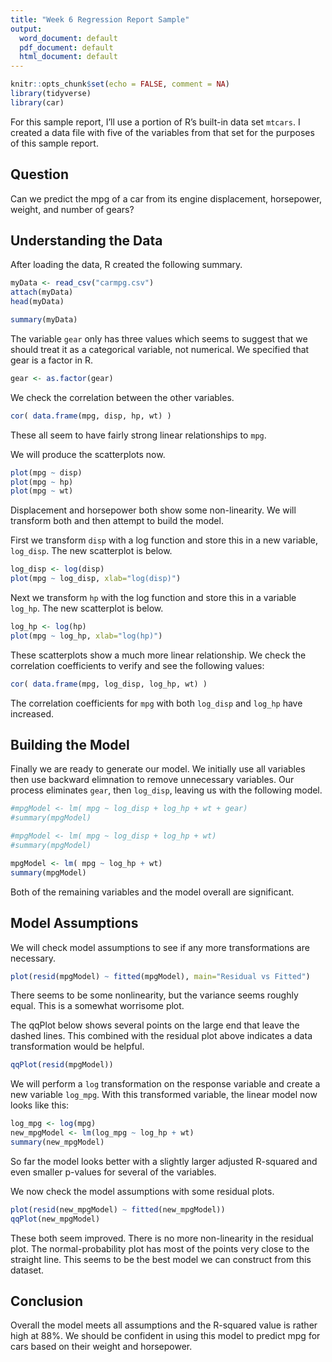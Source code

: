 ```yaml
---
title: "Week 6 Regression Report Sample"
output:
  word_document: default
  pdf_document: default
  html_document: default
---
```


```r
knitr::opts_chunk$set(echo = FALSE, comment = NA)
library(tidyverse)
library(car)
```

For this sample report, I'll use a portion of R's built-in data set `mtcars`. I created a data file with five of the variables from that set for the purposes of this sample report.

## Question
Can we predict the mpg of a car from its engine displacement, horsepower, weight, and number of gears?

## Understanding the Data

After loading the data, R created the following summary.
```r
myData <- read_csv("carmpg.csv")
attach(myData)
head(myData)
```


```r
summary(myData)
```

The variable `gear` only has three values which seems to suggest that we should treat it as a categorical variable, not numerical. We specified that gear is a factor in R.
```r
gear <- as.factor(gear)
```

We check the correlation between the other variables.
```r
cor( data.frame(mpg, disp, hp, wt) )
```

These all seem to have fairly strong linear relationships to `mpg`.

We will produce the scatterplots now.
```r
plot(mpg ~ disp)
plot(mpg ~ hp)
plot(mpg ~ wt)
```

Displacement and horsepower both show some non-linearity. We will transform both and then attempt to build the model.

First we transform `disp` with a log function and store this in a new variable, `log_disp`. The new scatterplot is below.

```r
log_disp <- log(disp)
plot(mpg ~ log_disp, xlab="log(disp)")
```


Next we transform `hp` with the log function and store this in a variable `log_hp`. The new scatterplot is below.

```r
log_hp <- log(hp)
plot(mpg ~ log_hp, xlab="log(hp)")
```

These scatterplots show a much more linear relationship. We check the correlation coefficients to verify and see the following values:
```r
cor( data.frame(mpg, log_disp, log_hp, wt) )
```

The correlation coefficients for `mpg` with both `log_disp` and `log_hp` have increased.

## Building the Model

Finally we are ready to generate our model. We initially use all variables then use backward elimnation to remove unnecessary variables. Our process eliminates `gear`, then `log_disp`, leaving us with the following model.


```r
#mpgModel <- lm( mpg ~ log_disp + log_hp + wt + gear)
#summary(mpgModel)
```

```r
#mpgModel <- lm( mpg ~ log_disp + log_hp + wt)
#summary(mpgModel)
```

```r
mpgModel <- lm( mpg ~ log_hp + wt)
summary(mpgModel)
```

Both of the remaining variables and the model overall are significant. 

## Model Assumptions

We will check model assumptions to see if any more transformations are necessary. 

```r
plot(resid(mpgModel) ~ fitted(mpgModel), main="Residual vs Fitted")
```

There seems to be some nonlinearity, but the variance seems roughly equal. This is a somewhat worrisome plot.

The qqPlot below shows several points on the large end that leave the dashed lines. This combined with the residual plot above indicates a data transformation would be helpful.

```r
qqPlot(resid(mpgModel))
```

We will perform a `log` transformation on the response variable and create a new variable `log_mpg`. With this transformed variable, the linear model now looks like this:

```r
log_mpg <- log(mpg)
new_mpgModel <- lm(log_mpg ~ log_hp + wt)
summary(new_mpgModel)
```

So far the model looks better with a slightly larger adjusted R-squared and even smaller p-values for several of the variables.

We now check the model assumptions with some residual plots.

```r
plot(resid(new_mpgModel) ~ fitted(new_mpgModel))
qqPlot(new_mpgModel)
```

These both seem improved. There is no more non-linearity in the residual plot. The normal-probability plot has most of the points very close to the straight line. This seems to be the best model we can construct from this dataset.

## Conclusion

Overall the model meets all assumptions and the R-squared value is rather high at 88%. We should be confident in using this model to predict mpg for cars based on their weight and horsepower.


